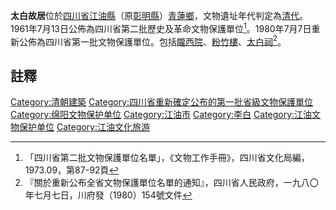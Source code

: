 {{msg:四川省文物保護單位
|名稱 = 太白故居
|編號 = 19
|圖片 = 
|級別 = S02
|分類 = 
|時代 = [[清代|清代]]
|地点 = [[四川省|四川省]][[江油縣|江油縣]]（原[[彰明縣|彰明縣]]）[[青蓮鄉|青蓮鄉]]
|坐標 =
|登錄 = 1961年7月13日
}}
{{msg:四川省文物保護單位
|名稱 = 太白故居（包括[[隴西院|隴西院]]、[[粉竹樓|粉竹樓]]、[[太白祠|太白祠]]）
|編號 = 102
|圖片 = 
|級別 = S1
|分類 = 
|時代 = [[清代|清代]]
|地点 = [[四川省|四川省]][[江油縣|江油縣]]青蓮場
|坐標 =
|登錄 = 1980年7月7日
}}
'''太白故居'''位於[[四川省|四川省]][[江油縣|江油縣]]（原[[彰明縣|彰明縣]]）[[青蓮鄉|青蓮鄉]]，文物遺址年代判定為[[清代|清代]]。1961年7月13日公佈為四川省第二批歷史及革命文物保護單位<ref>「四川省第二批文物保護單位名單」，《文物工作手冊》，四川省文化局編，1973.09，第87-92頁</ref>。1980年7月7日重新公佈為四川省第一批文物保護單位。包括[[隴西院|隴西院]]、[[粉竹樓|粉竹樓]]、[[太白祠|太白祠]]<ref>『關於重新公布全省文物保護單位名單的通知』，四川省人民政府，一九八〇年七月七日，川府發（1980）154號文件</ref>。
==註釋==
{{reflist}}

{{绵阳市境内的四川省文物保护单位}}
{{文物保護單位小作品}}
[[Category:清朝建築|Category:清朝建築]]
[[Category:四川省重新確定公布的第一批省級文物保護單位|Category:四川省重新確定公布的第一批省級文物保護單位]]
[[Category:绵阳文物保护单位|Category:绵阳文物保护单位]]
[[Category:江油市|Category:江油市]]
[[Category:李白|Category:李白]]
[[Category:江油文物保护单位|Category:江油文物保护单位]]
[[Category:江油文化旅游|Category:江油文化旅游]]